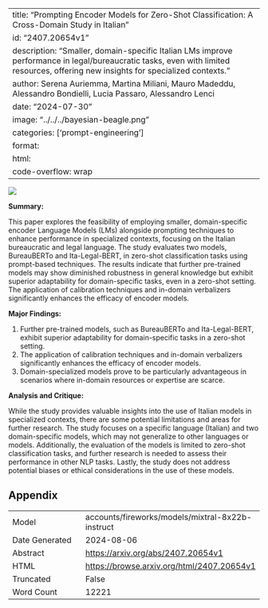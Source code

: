 
---
title: "Prompting Encoder Models for Zero-Shot Classification: A Cross-Domain Study in Italian"
id: "2407.20654v1"
description: "Smaller, domain-specific Italian LMs improve performance in legal/bureaucratic tasks, even with limited resources, offering new insights for specialized contexts."
author: Serena Auriemma, Martina Miliani, Mauro Madeddu, Alessandro Bondielli, Lucia Passaro, Alessandro Lenci
date: "2024-07-30"
image: "../../../bayesian-beagle.png"
categories: ['prompt-engineering']
format:
  html:
    code-overflow: wrap
---

![](../../../bayesian-beagle.png)

**Summary:**

This paper explores the feasibility of employing smaller, domain-specific encoder Language Models (LMs) alongside prompting techniques to enhance performance in specialized contexts, focusing on the Italian bureaucratic and legal language. The study evaluates two models, BureauBERTo and Ita-Legal-BERT, in zero-shot classification tasks using prompt-based techniques. The results indicate that further pre-trained models may show diminished robustness in general knowledge but exhibit superior adaptability for domain-specific tasks, even in a zero-shot setting. The application of calibration techniques and in-domain verbalizers significantly enhances the efficacy of encoder models.

**Major Findings:**

1. Further pre-trained models, such as BureauBERTo and Ita-Legal-BERT, exhibit superior adaptability for domain-specific tasks in a zero-shot setting.
2. The application of calibration techniques and in-domain verbalizers significantly enhances the efficacy of encoder models.
3. Domain-specialized models prove to be particularly advantageous in scenarios where in-domain resources or expertise are scarce.

**Analysis and Critique:**

While the study provides valuable insights into the use of Italian models in specialized contexts, there are some potential limitations and areas for further research. The study focuses on a specific language (Italian) and two domain-specific models, which may not generalize to other languages or models. Additionally, the evaluation of the models is limited to zero-shot classification tasks, and further research is needed to assess their performance in other NLP tasks. Lastly, the study does not address potential biases or ethical considerations in the use of these models.

## Appendix

|          |          |
|----------|----------|
| Model     | accounts/fireworks/models/mixtral-8x22b-instruct       |
| Date Generated     | 2024-08-06       |
| Abstract | [https://arxiv.org/abs/2407.20654v1](https://arxiv.org/abs/2407.20654v1)        |
| HTML     | [https://browse.arxiv.org/html/2407.20654v1](https://browse.arxiv.org/html/2407.20654v1)       |
| Truncated       | False       |
| Word Count       | 12221       |